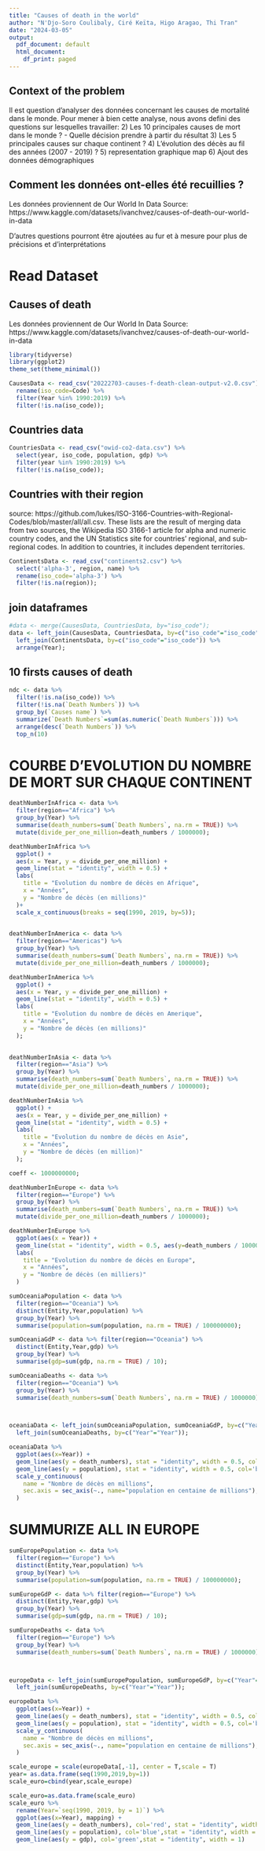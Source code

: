 ```yaml
---
title: "Causes of death in the world"
author: "N'Djo-Soro Coulibaly, Ciré Keïta, Higo Aragao, Thi Tran"
date: "2024-03-05"
output:
  pdf_document: default
  html_document:
    df_print: paged
---
```


## Context of the problem
  Il est question d'analyser des données concernant les causes de mortalité dans le monde. Pour mener à bien cette analyse, nous avons defini des questions sur lesquelles travailler:
  2) Les 10 principales causes de mort dans le monde ? 
    - Quelle décision prendre à partir du résultat
  3) Les 5 principales causes sur chaque continent ? 
  4) L'évolution des décès au fil des années (2007 - 2019) ?
  5) representation graphique map
  6) Ajout des données démographiques


## Comment les données ont-elles été recuillies ?
Les données proviennent de Our World In Data
Source: https://www.kaggle.com/datasets/ivanchvez/causes-of-death-our-world-in-data



D'autres questions pourront être ajoutées au fur et à mesure pour plus de précisions et d'interprétations


# Read Dataset

## Causes of death
Les données proviennent de Our World In Data
Source: https://www.kaggle.com/datasets/ivanchvez/causes-of-death-our-world-in-data
```r
library(tidyverse)
library(ggplot2)
theme_set(theme_minimal())

CausesData <- read_csv("20222703-causes-f-death-clean-output-v2.0.csv") %>%
  rename(iso_code=Code) %>%
  filter(Year %in% 1990:2019) %>%
  filter(!is.na(iso_code));
```
## Countries data

```r
CountriesData <- read_csv("owid-co2-data.csv") %>%
  select(year, iso_code, population, gdp) %>%
  filter(year %in% 1990:2019) %>%
  filter(!is.na(iso_code));
```

## Countries with their region
source:  https://github.com/lukes/ISO-3166-Countries-with-Regional-Codes/blob/master/all/all.csv.
These lists are the result of merging data from two sources, the Wikipedia ISO 3166-1 article for alpha and numeric country codes, and the UN Statistics site for countries' regional, and sub-regional codes. In addition to countries, it includes dependent territories.

```r
ContinentsData <- read_csv("continents2.csv") %>%
  select('alpha-3', region, name) %>%
  rename(iso_code='alpha-3') %>%
  filter(!is.na(region));
```

## join dataframes
```r
#data <- merge(CausesData, CountriesData, by="iso_code");
data <- left_join(CausesData, CountriesData, by=c("iso_code"="iso_code", "Year"="year")) %>%
  left_join(ContinentsData, by=c("iso_code"="iso_code")) %>%
  arrange(Year);
```


## 10 firsts causes of death

  
```r
ndc <- data %>%
  filter(!is.na(iso_code)) %>%
  filter(!is.na(`Death Numbers`)) %>%
  group_by(`Causes name`) %>%
  summarize(`Death Numbers`=sum(as.numeric(`Death Numbers`))) %>%
  arrange(desc(`Death Numbers`)) %>%
  top_n(10)
```


# COURBE D'EVOLUTION DU NOMBRE DE MORT SUR CHAQUE CONTINENT

```r
deathNumberInAfrica <- data %>%
  filter(region=="Africa") %>%
  group_by(Year) %>%
  summarise(death_numbers=sum(`Death Numbers`, na.rm = TRUE)) %>%
  mutate(divide_per_one_million=death_numbers / 1000000);

deathNumberInAfrica %>%
  ggplot() + 
  aes(x = Year, y = divide_per_one_million) +
  geom_line(stat = "identity", width = 0.5) +
  labs(
    title = "Evolution du nombre de décès en Afrique",
    x = "Années",
    y = "Nombre de décès (en millions)"
  )+
  scale_x_continuous(breaks = seq(1990, 2019, by=5));
  
```

```r
deathNumberInAmerica <- data %>%
  filter(region=="Americas") %>%
  group_by(Year) %>%
  summarise(death_numbers=sum(`Death Numbers`, na.rm = TRUE)) %>%
  mutate(divide_per_one_million=death_numbers / 1000000);

deathNumberInAmerica %>%
  ggplot() + 
  aes(x = Year, y = divide_per_one_million) +
  geom_line(stat = "identity", width = 0.5) +
  labs(
    title = "Evolution du nombre de décès en Amerique",
    x = "Années",
    y = "Nombre de décès (en millions)"
  );
  
```

```r
deathNumberInAsia <- data %>%
  filter(region=="Asia") %>%
  group_by(Year) %>%
  summarise(death_numbers=sum(`Death Numbers`, na.rm = TRUE)) %>%
  mutate(divide_per_one_million=death_numbers / 1000000);

deathNumberInAsia %>%
  ggplot() + 
  aes(x = Year, y = divide_per_one_million) +
  geom_line(stat = "identity", width = 0.5) +
  labs(
    title = "Evolution du nombre de décès en Asie",
    x = "Années",
    y = "Nombre de décès (en million)"
  );
```

```r
coeff <- 1000000000;

deathNumberInEurope <- data %>%
  filter(region=="Europe") %>%
  group_by(Year) %>%
  summarise(death_numbers=sum(`Death Numbers`, na.rm = TRUE)) %>%
  mutate(divide_per_one_million=death_numbers / 1000000);

deathNumberInEurope %>%
  ggplot(aes(x = Year)) +
  geom_line(stat = "identity", width = 0.5, aes(y=death_numbers / 1000000)) +
  labs(
    title = "Evolution du nombre de décès en Europe",
    x = "Années",
    y = "Nombre de décès (en milliers)"
  )
```

```r
sumOceaniaPopulation <- data %>% 
  filter(region=="Oceania") %>%
  distinct(Entity,Year,population) %>%
  group_by(Year) %>%
  summarise(population=sum(population, na.rm = TRUE) / 100000000);

sumOceaniaGdP <- data %>% filter(region=="Oceania") %>%
  distinct(Entity,Year,gdp) %>%
  group_by(Year) %>%
  summarise(gdp=sum(gdp, na.rm = TRUE) / 10);

sumOceaniaDeaths <- data %>%
  filter(region=="Oceania") %>% 
  group_by(Year) %>%
  summarise(death_numbers=sum(`Death Numbers`, na.rm = TRUE) / 1000000);



oceaniaData <- left_join(sumOceaniaPopulation, sumOceaniaGdP, by=c("Year"="Year")) %>%
  left_join(sumOceaniaDeaths, by=c("Year"="Year"));

oceaniaData %>%
  ggplot(aes(x=Year)) + 
  geom_line(aes(y = death_numbers), stat = "identity", width = 0.5, col='red') +
  geom_line(aes(y = population), stat = "identity", width = 0.5, col='blue')+
  scale_y_continuous(
    name = "Nombre de décès en millions",
    sec.axis = sec_axis(~., name="population en centaine de millions"),
  )
```

# SUMMURIZE ALL IN EUROPE
```r
sumEuropePopulation <- data %>% 
  filter(region=="Europe") %>%
  distinct(Entity,Year,population) %>%
  group_by(Year) %>%
  summarise(population=sum(population, na.rm = TRUE) / 100000000);

sumEuropeGdP <- data %>% filter(region=="Europe") %>%
  distinct(Entity,Year,gdp) %>%
  group_by(Year) %>%
  summarise(gdp=sum(gdp, na.rm = TRUE) / 10);

sumEuropeDeaths <- data %>%
  filter(region=="Europe") %>% 
  group_by(Year) %>%
  summarise(death_numbers=sum(`Death Numbers`, na.rm = TRUE) / 1000000);



europeData <- left_join(sumEuropePopulation, sumEuropeGdP, by=c("Year"="Year")) %>%
  left_join(sumEuropeDeaths, by=c("Year"="Year"));

europeData %>%
  ggplot(aes(x=Year)) + 
  geom_line(aes(y = death_numbers), stat = "identity", width = 0.5, col='red') +
  geom_line(aes(y = population), stat = "identity", width = 0.5, col='blue')+
  scale_y_continuous(
    name = "Nombre de décès en millions",
    sec.axis = sec_axis(~., name="population en centaine de millions"),
  )
```


```r
scale_europe = scale(europeData[,-1], center = T,scale = T)
year= as.data.frame(seq(1990,2019,by=1))
scale_euro=cbind(year,scale_europe)
```


```r
scale_euro=as.data.frame(scale_euro)
scale_euro %>% 
  rename(Year=`seq(1990, 2019, by = 1)`) %>% 
  ggplot(aes(x=Year), mapping) + 
  geom_line(aes(y = death_numbers), col='red', stat = "identity", width = 1) +
  geom_line(aes(y = population), col='blue',stat = "identity", width = 1)+
  geom_line(aes(y = gdp), col='green',stat = "identity", width = 1) 
```

